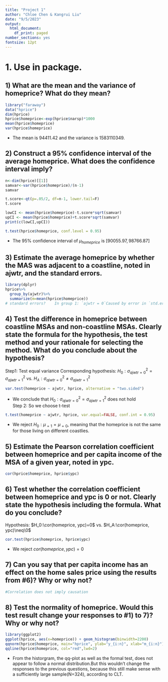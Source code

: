 ```yaml
---
title: "Project 1"
author: "Chloe Chen & Kangrui Liu"
date: "9/5/2023"
output:
  html_document:
    df_print: paged
number_sections: yes
fontsize: 12pt
---
```

# 1. Use \texttt{hprice} in \texttt{faraway} package.

## 1) What are the mean and the variance of homeprice? What do they mean?
```r
library("faraway")
data("hprice")
dim(hprice)
hprice$homeprice<-exp(hprice$narsp)*1000
mean(hprice$homeprice)
var(hprice$homeprice)
```
* The mean is $94411.42$ and the variance is $1583110349$.\


## 2) Construct a 95% confidence interval of the average homeprice. What does the confidence interval imply?
```r
n<-dim(hprice)[[1]]
samvar<-var(hprice$homeprice)/(n-1)
samvar

t.score<-qt(p=.05/2, df=n-1, lower.tail=F)
t.score

lowCI <- mean(hprice$homeprice)-t.score*sqrt(samvar)
upCI <- mean(hprice$homeprice)+t.score*sqrt(samvar)
print(c(lowCI,upCI))

t.test(hprice$homeprice, conf.level = 0.95)
```
* The 95% confidence interval of $\mu_{homeprice}$ is $[90055.97, 98766.87]$\

## 3) Estimate the average homeprice by whether the MAS was adjacent to a coastline, noted in ajwtr, and the standard errors.
```r
library(dplyr)
hprice%>%
  group_by(ajwtr)%>%
  summarize(m=mean(hprice$homeprice))
# standard errors?    In group 1: `ajwtr = 0`Caused by error in `std.error()`: could not find function "std.error"
```


## 4) Test the difference in homeprice between coastline MSAs and non-coastline MSAs. Clearly state the formula for the hypothesis, the test method and your rationale for selecting the method. What do you conclude about the hypothesis?
Step1: Test equal variance
Corresponding hypothesis: $H_0:\sigma^2_{ajwtr=0}=\sigma^2_{ajwtr=1}$ vs. $H_A:\sigma^2_{ajwtr=0}\neq\sigma^2_{ajwtr=1}$
```r
var.test(homeprice ~ ajwtr, hprice, alternative = "two.sided")
```

* We conclude that $H_0:\sigma^2_{ajwtr=0}=\sigma^2_{ajwtr=1}$ does not hold \
Step 2: So we choose t-test

```r
t.test(homeprice ~ ajwtr, hprice, var.equal=FALSE, conf.int = 0.95)
```
* We reject $H_0: \mu_{=1}=\mu_{=0}$, meaning that the homeprice is not the same for those living on different coastlies.


## 5) Estimate the Pearson correlation coefficient between homeprice and per capita income of the MSA of a given year, noted in ypc.
```r
cor(hprice$homeprice, hprice$ypc)
```
\hfill

## 6) Test whether the correlation coefficient between homeprice and ypc is 0 or not. Clearly state the hypothesis including the formula. What do you conclude?
Hypothesis: $H_0:\cor(homeprice, ypc)=0$ vs. $H_A:\cor(homeprice, ypc)\neq\0$
```r
cor.test(hprice$homeprice, hprice$ypc)
```
* We reject $cor(homeprice, ypc)=0$


## 7) Can you say that per capita income has an effect on the home sales price using the results from #6)? Why or why not?
```r
#Correlation does not imply causation
```

## 8) Test the normality of homeprice. Would this test result change your responses to #1) to 7)? Why or why not?
```r
library(ggplot2)
ggplot(hprice, aes(x=homeprice)) + geom_histogram(binwidth=2200)
qqnorm(hprice$homeprice, main="hprice", ylab="y_{i:n}", xlab="m_{i:n}") 
qqline(hprice$homeprice, col="red",lwd=2)
```




* From the historgram, the qq-plot as well as the formal test, \texttt{homeprice} does not appear to follow a normal distribution.But this wouldn't change the responses to the previous questions, because this still make sense with a sufficiently large sample(N=324), according to CLT.\
